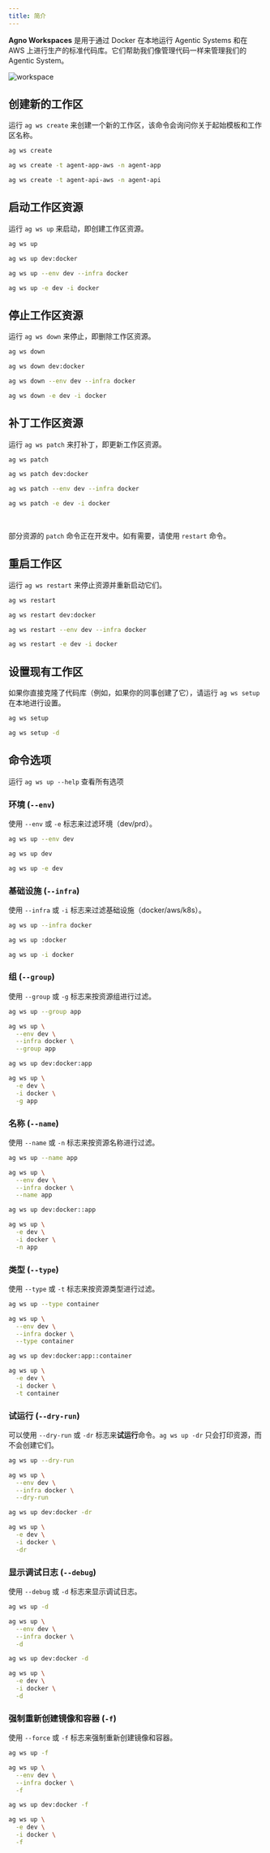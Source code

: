 ```yaml
---
title: 简介
---
```


**Agno Workspaces** 是用于通过 Docker 在本地运行 Agentic Systems 和在 AWS 上进行生产的标准代码库。它们帮助我们像管理代码一样来管理我们的 Agentic System。

![workspace](/images/workspace.png)

## 创建新的工作区

运行 `ag ws create` 来创建一个新的工作区，该命令会询问你关于起始模板和工作区名称。

<CodeGroup>

```bash Create Workspace
ag ws create
```

```bash Create Agent App
ag ws create -t agent-app-aws -n agent-app
```

```bash Create Agent API
ag ws create -t agent-api-aws -n agent-api
```

</CodeGroup>

## 启动工作区资源

运行 `ag ws up` 来启动，即创建工作区资源。

<CodeGroup>

```bash terminal
ag ws up
```

```bash shorthand
ag ws up dev:docker
```

```bash full options
ag ws up --env dev --infra docker
```

```bash short options
ag ws up -e dev -i docker
```

</CodeGroup>

## 停止工作区资源

运行 `ag ws down` 来停止，即删除工作区资源。

<CodeGroup>

```bash terminal
ag ws down
```

```bash shorthand
ag ws down dev:docker
```

```bash full options
ag ws down --env dev --infra docker
```

```bash short options
ag ws down -e dev -i docker
```

</CodeGroup>

## 补丁工作区资源

运行 `ag ws patch` 来打补丁，即更新工作区资源。

<CodeGroup>

```bash terminal
ag ws patch
```

```bash shorthand
ag ws patch dev:docker
```

```bash full options
ag ws patch --env dev --infra docker
```

```bash short options
ag ws patch -e dev -i docker
```

</CodeGroup>

<br />

<Note>

部分资源的 `patch` 命令正在开发中。如有需要，请使用 `restart` 命令。

</Note>

## 重启工作区

运行 `ag ws restart` 来停止资源并重新启动它们。

<CodeGroup>

```bash terminal
ag ws restart
```

```bash shorthand
ag ws restart dev:docker
```

```bash full options
ag ws restart --env dev --infra docker
```

```bash short options
ag ws restart -e dev -i docker
```

</CodeGroup>

## 设置现有工作区

如果你直接克隆了代码库（例如，如果你的同事创建了它），请运行 `ag ws setup` 在本地进行设置。

<CodeGroup>

```bash terminal
ag ws setup
```

```bash with debug logs
ag ws setup -d
```

</CodeGroup>

## 命令选项

<Note>运行 `ag ws up --help` 查看所有选项</Note>

### 环境 (`--env`)

使用 `--env` 或 `-e` 标志来过滤环境（dev/prd）。

<CodeGroup>

```bash flag
ag ws up --env dev
```

```bash shorthand
ag ws up dev
```

```bash short options
ag ws up -e dev
```

</CodeGroup>

### 基础设施 (`--infra`)

使用 `--infra` 或 `-i` 标志来过滤基础设施（docker/aws/k8s）。

<CodeGroup>

```bash flag
ag ws up --infra docker
```

```bash shorthand
ag ws up :docker
```

```bash short options
ag ws up -i docker
```

</CodeGroup>

### 组 (`--group`)

使用 `--group` 或 `-g` 标志来按资源组进行过滤。

<CodeGroup>

```bash flag
ag ws up --group app
```

```bash full options
ag ws up \
  --env dev \
  --infra docker \
  --group app
```

```bash shorthand
ag ws up dev:docker:app
```

```bash short options
ag ws up \
  -e dev \
  -i docker \
  -g app
```

</CodeGroup>

### 名称 (`--name`)

使用 `--name` 或 `-n` 标志来按资源名称进行过滤。

<CodeGroup>

```bash flag
ag ws up --name app
```

```bash full options
ag ws up \
  --env dev \
  --infra docker \
  --name app
```

```bash shorthand
ag ws up dev:docker::app
```

```bash short options
ag ws up \
  -e dev \
  -i docker \
  -n app
```

</CodeGroup>

### 类型 (`--type`)

使用 `--type` 或 `-t` 标志来按资源类型进行过滤。

<CodeGroup>

```bash flag
ag ws up --type container
```

```bash full options
ag ws up \
  --env dev \
  --infra docker \
  --type container
```

```bash shorthand
ag ws up dev:docker:app::container
```

```bash short options
ag ws up \
  -e dev \
  -i docker \
  -t container
```

</CodeGroup>

### 试运行 (`--dry-run`)

可以使用 `--dry-run` 或 `-dr` 标志来**试运行**命令。`ag ws up -dr` 只会打印资源，而不会创建它们。

<CodeGroup>

```bash flag
ag ws up --dry-run
```

```bash full options
ag ws up \
  --env dev \
  --infra docker \
  --dry-run
```

```bash shorthand
ag ws up dev:docker -dr
```

```bash short options
ag ws up \
  -e dev \
  -i docker \
  -dr
```

</CodeGroup>

### 显示调试日志 (`--debug`)

使用 `--debug` 或 `-d` 标志来显示调试日志。

<CodeGroup>

```bash flag
ag ws up -d
```

```bash full options
ag ws up \
  --env dev \
  --infra docker \
  -d
```

```bash shorthand
ag ws up dev:docker -d
```

```bash short options
ag ws up \
  -e dev \
  -i docker \
  -d
```

</CodeGroup>

### 强制重新创建镜像和容器 (`-f`)

使用 `--force` 或 `-f` 标志来强制重新创建镜像和容器。

<CodeGroup>

```bash flag
ag ws up -f
```

```bash full options
ag ws up \
  --env dev \
  --infra docker \
  -f
```

```bash shorthand
ag ws up dev:docker -f
```

```bash short options
ag ws up \
  -e dev \
  -i docker \
  -f
```

</CodeGroup>